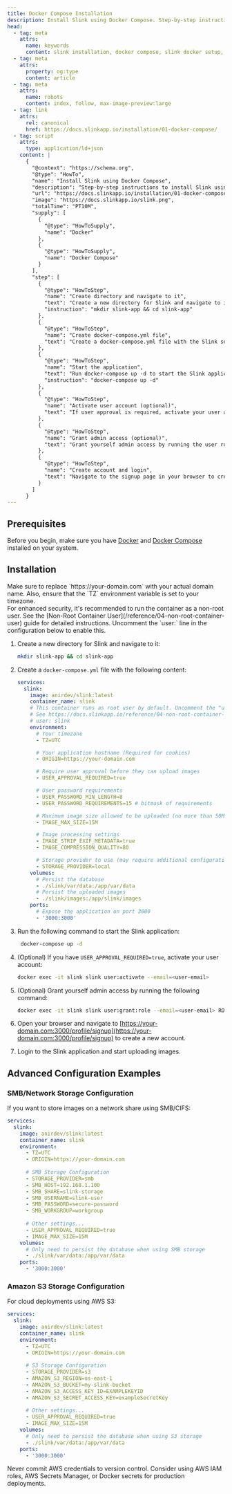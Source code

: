 ```yaml
---
title: Docker Compose Installation
description: Install Slink using Docker Compose. Step-by-step instructions for container deployment with configuration examples for local, SMB, and S3 storage.
head:
  - tag: meta
    attrs:
      name: keywords
      content: slink installation, docker compose, slink docker setup, self-hosted image sharing, container deployment, slink storage configuration, local storage, smb storage, s3 storage, docker image hosting
  - tag: meta
    attrs:
      property: og:type
      content: article
  - tag: meta
    attrs:
      name: robots
      content: index, follow, max-image-preview:large
  - tag: link
    attrs:
      rel: canonical
      href: https://docs.slinkapp.io/installation/01-docker-compose/
  - tag: script
    attrs:
      type: application/ld+json
    content: |
      {
        "@context": "https://schema.org",
        "@type": "HowTo",
        "name": "Install Slink using Docker Compose",
        "description": "Step-by-step instructions to install Slink using Docker Compose with configuration examples for local, SMB, and S3 storage.",
        "url": "https://docs.slinkapp.io/installation/01-docker-compose/",
        "image": "https://docs.slinkapp.io/slink.png",
        "totalTime": "PT10M",
        "supply": [
          {
            "@type": "HowToSupply",
            "name": "Docker"
          },
          {
            "@type": "HowToSupply", 
            "name": "Docker Compose"
          }
        ],
        "step": [
          {
            "@type": "HowToStep",
            "name": "Create directory and navigate to it",
            "text": "Create a new directory for Slink and navigate to it",
            "instruction": "mkdir slink-app && cd slink-app"
          },
          {
            "@type": "HowToStep",
            "name": "Create docker-compose.yml file",
            "text": "Create a docker-compose.yml file with the Slink service configuration"
          },
          {
            "@type": "HowToStep",
            "name": "Start the application",
            "text": "Run docker-compose up -d to start the Slink application",
            "instruction": "docker-compose up -d"
          },
          {
            "@type": "HowToStep",
            "name": "Activate user account (optional)",
            "text": "If user approval is required, activate your user account using the CLI command"
          },
          {
            "@type": "HowToStep",
            "name": "Grant admin access (optional)",
            "text": "Grant yourself admin access by running the user role assignment CLI command"
          },
          {
            "@type": "HowToStep",
            "name": "Create account and login",
            "text": "Navigate to the signup page in your browser to create a new account and start using Slink"
          }
        ]
      }
---
```



## Prerequisites

Before you begin, make sure you have [Docker](https://www.docker.com/) and [Docker Compose](https://docs.docker.com/compose/) installed on your system.

## Installation

<Aside type="caution" title="Important">
  Make sure to replace `https://your-domain.com` with your actual domain name.
  Also, ensure that the `TZ` environment variable is set to your timezone.
</Aside>

<Aside type="tip" title="Security Recommendation">
  For enhanced security, it's recommended to run the container as a non-root user. See the [Non-Root Container User](/reference/04-non-root-container-user) guide for detailed instructions. Uncomment the `user:` line in the configuration below to enable this.
</Aside>

<Steps>

1. Create a new directory for Slink and navigate to it:

   ```bash
   mkdir slink-app && cd slink-app
   ```

2. Create a `docker-compose.yml` file with the following content:

   ```yaml
   services:
     slink:
       image: anirdev/slink:latest
       container_name: slink
       # This container runs as root user by default. Uncomment the "user: slink" line below to run as non-root user.
       # See https://docs.slinkapp.io/reference/04-non-root-container-user/ for additional details.
       # user: slink
       environment:
         # Your timezone
         - TZ=UTC

         # Your application hostname (Required for cookies)
         - ORIGIN=https://your-domain.com

         # Require user approval before they can upload images
         - USER_APPROVAL_REQUIRED=true

         # User password requirements
         - USER_PASSWORD_MIN_LENGTH=8
         - USER_PASSWORD_REQUIREMENTS=15 # bitmask of requirements

         # Maximum image size allowed to be uploaded (no more than 50M)
         - IMAGE_MAX_SIZE=15M

         # Image processing settings
         - IMAGE_STRIP_EXIF_METADATA=true
         - IMAGE_COMPRESSION_QUALITY=80

         # Storage provider to use (may require additional configuration variables for different providers, see below)
         - STORAGE_PROVIDER=local
       volumes:
         # Persist the database
         - ./slink/var/data:/app/var/data
         # Persist the uploaded images
         - ./slink/images:/app/slink/images
       ports:
         # Expose the application on port 3000
         - '3000:3000'
   ```

3. Run the following command to start the Slink application:

   ```bash
    docker-compose up -d
   ```

4. (Optional) If you have `USER_APPROVAL_REQUIRED=true`, activate your user account:

   ```bash
   docker exec -it slink slink user:activate --email=<user-email>
   ```

5. (Optional) Grant yourself admin access by running the following command:

   ```bash
   docker exec -it slink slink user:grant:role --email=<user-email> ROLE_ADMIN
   ```

6. Open your browser and navigate to [https://your-domain.com:3000/profile/signup](https://your-domain.com:3000/profile/signup) to create a new account.

7. Login to the Slink application and start uploading images.

</Steps>

## Advanced Configuration Examples

### SMB/Network Storage Configuration

If you want to store images on a network share using SMB/CIFS:

```yaml
services:
  slink:
    image: anirdev/slink:latest
    container_name: slink
    environment:
      - TZ=UTC
      - ORIGIN=https://your-domain.com
      
      # SMB Storage Configuration
      - STORAGE_PROVIDER=smb
      - SMB_HOST=192.168.1.100
      - SMB_SHARE=slink-storage
      - SMB_USERNAME=slink-user
      - SMB_PASSWORD=secure-password
      - SMB_WORKGROUP=workgroup
      
      # Other settings...
      - USER_APPROVAL_REQUIRED=true
      - IMAGE_MAX_SIZE=15M
    volumes:
      # Only need to persist the database when using SMB storage
      - ./slink/var/data:/app/var/data
    ports:
      - '3000:3000'
```

### Amazon S3 Storage Configuration

For cloud deployments using AWS S3:

```yaml
services:
  slink:
    image: anirdev/slink:latest
    container_name: slink
    environment:
      - TZ=UTC
      - ORIGIN=https://your-domain.com
      
      # S3 Storage Configuration
      - STORAGE_PROVIDER=s3
      - AMAZON_S3_REGION=us-east-1
      - AMAZON_S3_BUCKET=my-slink-bucket
      - AMAZON_S3_ACCESS_KEY_ID=EXAMPLEKEYID
      - AMAZON_S3_SECRET_ACCESS_KEY=exampleSecretKey
      
      # Other settings...
      - USER_APPROVAL_REQUIRED=true
      - IMAGE_MAX_SIZE=15M
    volumes:
      # Only need to persist the database when using S3 storage
      - ./slink/var/data:/app/var/data
    ports:
      - '3000:3000'
```

<Aside type="danger">
  Never commit AWS credentials to version control. Consider using AWS IAM roles, AWS Secrets Manager, or Docker secrets for production deployments.
</Aside>
